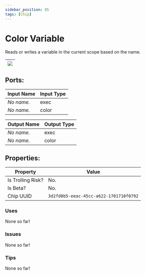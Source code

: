 ```yaml
---
sidebar_position: 85
tags: [Chip]
---
```


# Color Variable


Reads or writes a variable in the current scope based on the name.

| ![](https://images-ext-2.discordapp.net/external/MPmIaQzlEPmgGWlgi-WxBBXt0Bjv_zWPkg1y1f_sy3s/https/www.recroomcircuits.com/image/circuit/absolute-value?width=206&height=108) |
|-----|

## Ports:

| Input Name | Input Type |
|-----------|-----------|
| *No name.* | exec |
| *No name.* | color |

| Output Name | Output Type |
|-----------|-----------|
| *No name.* | exec |
| *No name.* | color |

## Properties:

| Property  | Value |
|-------------------|-----------|
| Is Trolling Risk? | No. |
| Is Beta? | No. |
| Chip UUID | `3d2fd0b5-eeac-45cc-a622-1701710f0792` |

### Uses
None so far!

### Issues
None so far!

### Tips
None so far!
